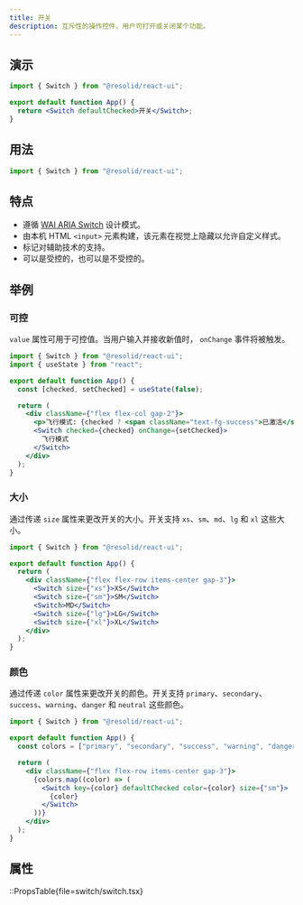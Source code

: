 ```yaml
---
title: 开关
description: 互斥性的操作控件，用户可打开或关闭某个功能。
---
```


## 演示

```jsx demo online=Switch componentProps=switch/switch.tsx|color,size,disabled,readOnly,invalid
import { Switch } from "@resolid/react-ui";

export default function App() {
  return <Switch defaultChecked>开关</Switch>;
}
```

## 用法

```js
import { Switch } from "@resolid/react-ui";
```

## 特点

- 遵循 [WAI ARIA Switch](https://www.w3.org/WAI/ARIA/apg/patterns/switch/) 设计模式。
- 由本机 HTML `<input>` 元素构建，该元素在视觉上隐藏以允许自定义样式。
- 标记对辅助技术的支持。
- 可以是受控的，也可以是不受控的。

## 举例

### 可控

`value` 属性可用于可控值。当用户输入并接收新值时， `onChange` 事件将被触发。

```jsx demo
import { Switch } from "@resolid/react-ui";
import { useState } from "react";

export default function App() {
  const [checked, setChecked] = useState(false);

  return (
    <div className={"flex flex-col gap-2"}>
      <p>飞行模式: {checked ? <span className="text-fg-success">已激活</span> : "未激活"}.</p>
      <Switch checked={checked} onChange={setChecked}>
        飞行模式
      </Switch>
    </div>
  );
}
```

### 大小

通过传递 `size` 属性来更改开关的大小。开关支持 `xs`、`sm`、`md`、`lg` 和 `xl` 这些大小。

```jsx demo
import { Switch } from "@resolid/react-ui";

export default function App() {
  return (
    <div className={"flex flex-row items-center gap-3"}>
      <Switch size={"xs"}>XS</Switch>
      <Switch size={"sm"}>SM</Switch>
      <Switch>MD</Switch>
      <Switch size={"lg"}>LG</Switch>
      <Switch size={"xl"}>XL</Switch>
    </div>
  );
}
```

### 颜色

通过传递 `color` 属性来更改开关的颜色。开关支持 `primary`、`secondary`、`success`、`warning`、`danger` 和 `neutral` 这些颜色。

```jsx demo
import { Switch } from "@resolid/react-ui";

export default function App() {
  const colors = ["primary", "secondary", "success", "warning", "danger", "neutral"];

  return (
    <div className={"flex flex-row items-center gap-3"}>
      {colors.map((color) => (
        <Switch key={color} defaultChecked color={color} size={"sm"}>
          {color}
        </Switch>
      ))}
    </div>
  );
}
```

## 属性

::PropsTable{file=switch/switch.tsx}
